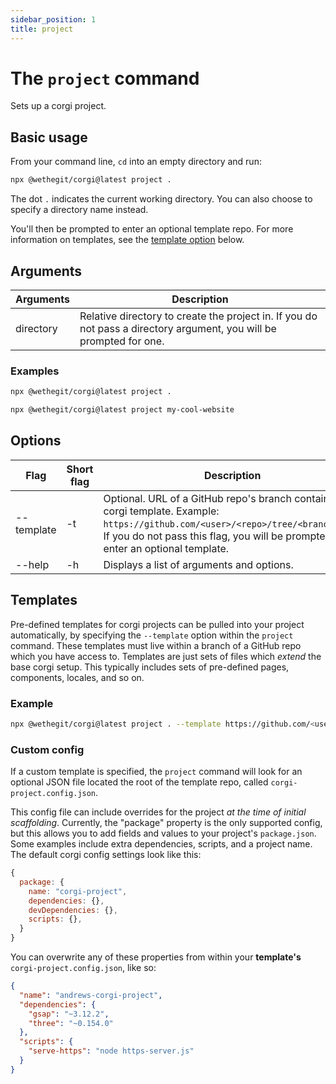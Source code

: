```yaml
---
sidebar_position: 1
title: project
---
```


# The `project` command

Sets up a corgi project.

## Basic usage

From your command line, `cd` into an empty directory and run:

```bash
npx @wethegit/corgi@latest project .
```

The dot `.` indicates the current working directory. You can also choose to specify a directory name instead.

You'll then be prompted to enter an optional template repo. For more information on templates, see the [template option](#templates) below.

## Arguments

| Arguments | Description                                                                                                         |
| --------- | ------------------------------------------------------------------------------------------------------------------- |
| directory | Relative directory to create the project in. If you do not pass a directory argument, you will be prompted for one. |

### Examples

```bash
npx @wethegit/corgi@latest project .
```

```bash
npx @wethegit/corgi@latest project my-cool-website
```

## Options

| Flag       | Short flag | Description                                                                                                                                                                                                           |
| ---------- | ---------- | --------------------------------------------------------------------------------------------------------------------------------------------------------------------------------------------------------------------- |
| --template | -t         | Optional. URL of a GitHub repo's branch containing a corgi template. Example: `https://github.com/<user>/<repo>/tree/<branchname>`. If you do not pass this flag, you will be prompted to enter an optional template. |
| --help     | -h         | Displays a list of arguments and options.                                                                                                                                                                             |

## Templates

Pre-defined templates for corgi projects can be pulled into your project automatically, by specifying the `--template` option within the `project` command. These templates must live within a branch of a GitHub repo which you have access to. Templates are just sets of files which _extend_ the base corgi setup. This typically includes sets of pre-defined pages, components, locales, and so on.

### Example

```bash
npx @wethegit/corgi@latest project . --template https://github.com/<user>/<repo>/tree/<branchname>
```

### Custom config

If a custom template is specified, the `project` command will look for an optional JSON file located the root of the template repo, called `corgi-project.config.json`.

This config file can include overrides for the project _at the time of initial scaffolding_. Currently, the "package" property is the only supported config, but this allows you to add fields and values to your project's `package.json`. Some examples include extra dependencies, scripts, and a project name. The default corgi config settings look like this:

```js
{
  package: {
    name: "corgi-project",
    dependencies: {},
    devDependencies: {},
    scripts: {},
  }
}
```

You can overwrite any of these properties from within your **template's** `corgi-project.config.json`, like so:

```json title=corgi-project-config.json
{
  "name": "andrews-corgi-project",
  "dependencies": {
    "gsap": "~3.12.2",
    "three": "~0.154.0"
  },
  "scripts": {
    "serve-https": "node https-server.js"
  }
}
```
